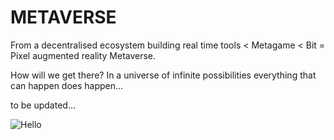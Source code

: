 # METAVERSE

From a decentralised ecosystem building real time tools < Metagame < Bit = Pixel augmented reality Metaverse.

How will we get there? 
In a universe of infinite possibilities everything that can happen does happen...

to be updated...
<br />


<Image src="/Pathintegral.jpeg" alt="Hello" width={640} height={480} />
